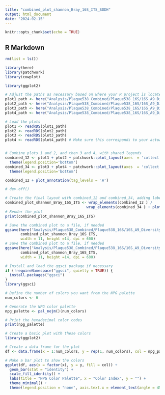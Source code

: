```yaml
---
title: "combined_plot_shannon_Bray_16S_ITS_SODH"
output: html_document
date: "2024-02-15"
---
```


```r
knitr::opts_chunk$set(echo = TRUE)
```

## R Markdown
```r
rm(list = ls())
```

```r
library(here)
library(patchwork)
library(cowplot)

library(ggplot2)
```


```r
# Adjust the paths as necessary based on where your R project is located
plot1_path <- here("Analysis/Plaque538_Combined/Plaque538_16S/16S_A9_Diversity/Plaque538_16S_Species_Shannon_Diversity.rds")
plot2_path <- here("Analysis/Plaque538_Combined/Plaque538_16S/16S_A9_Diversity/Plaque538_ITS_Species_Shannon_Diversity.rds")
plot3_path <- here("Analysis/Plaque538_Combined/Plaque538_16S/16S_A9_Diversity/Plaque538_16S_Species_Bray_Diversity.rds")
plot4_path <- here("Analysis/Plaque538_Combined/Plaque538_16S/16S_A9_Diversity/Plaque538_ITS_Species_Bray_Diversity.rds")

# Load the plots
plot1 <- readRDS(plot1_path)
plot2 <- readRDS(plot2_path)
plot3 <- readRDS(plot3_path)
plot4 <- readRDS(plot4_path) # Make sure this corresponds to your actual fourth plot


# Combine plots 1 and 2, and then 3 and 4, with shared legends
combined_12 <- plot1 + plot2 + patchwork::plot_layout(axes  = 'collect', guides = 'collect') &
  theme(legend.position='bottom') 
combined_34 <- plot3 + plot4 + patchwork::plot_layout(axes  = 'collect', guides = 'collect') &
  theme(legend.position='bottom')  
```
```r
combined_12 + plot_annotation(tag_levels = 'A')

```

```r
# dev.off()
```

```r

# Create the final layout with combined_12 and combined_34, adding labels
combined_plot_shannon_Bray_16S_ITS <- wrap_elements(combined_12 ) / 
                                     wrap_elements(combined_34 ) + plot_annotation(tag_levels = 'A')
# Render the plot
print(combined_plot_shannon_Bray_16S_ITS) 

# Save the combined plot to a file, if needed
ggsave(here("Analysis/Plaque538_Combined/Plaque538_16S/16S_A9_Diversity/combined_plot_shannon_Bray_16S_ITS.png"),
       combined_plot_shannon_Bray_16S_ITS,
       width = 11, height =14, dpi = 600)
# Save the combined plot to a file, if needed
ggsave(here("Analysis/Plaque538_Combined/Plaque538_16S/16S_A9_Diversity/combined_plot_shannon_Bray_16S_ITS.tiff"),
       combined_plot_shannon_Bray_16S_ITS,
       width = 11, height =14, dpi = 600)
```

```r
# Install and load the ggsci package if necessary
if (!requireNamespace("ggsci", quietly = TRUE)) {
  install.packages("ggsci")
}
library(ggsci)

# Define the number of colors you want from the NPG palette
num_colors <- 6

# Generate the NPG color palette
npg_palette <- pal_nejm()(num_colors)

# Print the hexadecimal color codes
print(npg_palette)

# Create a basic plot with these colors
library(ggplot2)

# Create a data frame for the plot
df <- data.frame(x = 1:num_colors, y = rep(1, num_colors), col = npg_palette)

# Make a bar plot to show the colors
ggplot(df, aes(x = factor(x), y = y, fill = col)) +
  geom_bar(stat = "identity") +
  scale_fill_identity() +
  labs(title = "NPG Color Palette", x = "Color Index", y = "") +
  theme_minimal() +
  theme(legend.position = "none", axis.text.x = element_text(angle = 45, hjust = 1), axis.ticks.x = element_blank())

```




